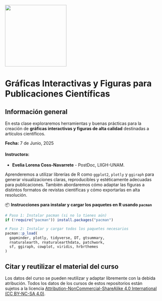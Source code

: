 ![](figrues/LIIGHUNAM_logo.jpg){width="203"}

# Gráficas Interactivas y Figuras para Publicaciones Científicas {.unnumbered}

## Información general

En esta clase exploraremos herramientas y buenas prácticas para la creación de **gráficas interactivas y figuras de alta calidad** destinadas a artículos científicos.

**Fecha:** 7 de Junio, 2025

#### **Instructora:**

-   **Evelia Lorena Coss-Navarrete** - PostDoc, LIIGH-UNAM.

Aprenderemos a utilizar librerías de R como `ggplot2`, `plotly` y `ggiraph` para generar visualizaciones claras, reproducibles y estéticamente adecuadas para publicaciones. También abordaremos cómo adaptar las figuras a distintos formatos de revistas científicas y cómo exportarlas en alta resolución.

📦 **Instrucciones para instalar y cargar los paquetes en R usando `pacman`**

```r
# Paso 1: Instalar pacman (si no lo tienes aún)
if (!require("pacman")) install.packages("pacman")

# Paso 2: Instalar y cargar todos los paquetes necesarios
pacman::p_load(
  gapminder, plotly, tidyverse, DT, gtsummary,
  rnaturalearth, rnaturalearthdata, patchwork,
  sf, ggiraph, cowplot, viridis, hrbrthemes
)
```

## **Citar y reutilizar el material del curso**

Los datos del curso se pueden reutilizar y adaptar libremente con la debida atribución. Todos los datos de los cursos de estos repositorios están sujetos a la licencia [Attribution-NonCommercial-ShareAlike 4.0 International (CC BY-NC-SA 4.0)](https://creativecommons.org/licenses/by-nc-sa/4.0/).
